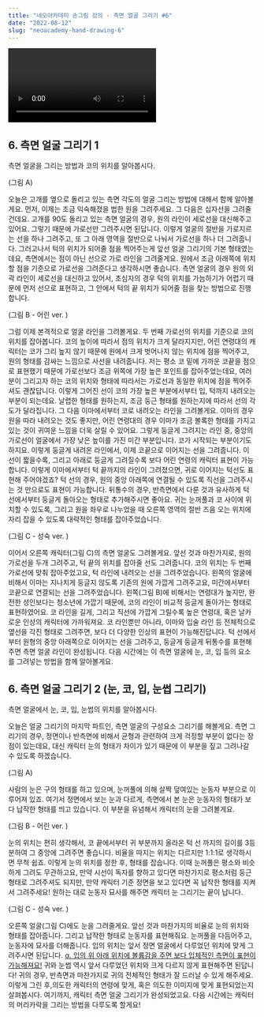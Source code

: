 ```yaml
---
title: "네오아카데미 손그림 강의 - 측면 얼굴 그리기 #6"
date: "2022-08-12"
slug: "neoacademy-hand-drawing-6"
---
```


<Video 
    videoSrcURL="https://www.youtube.com/embed/gu0W2_E2dbQ"
    videoTitle="네오아카데미 손그림 강의 - 측면 얼굴 그리기 #6"
/>

## 6. 측면 얼굴 그리기 1
측면 얼굴을 그리는 방법과 코의 위치를 알아봅시다.

(그림 A)

오늘은 고개를 옆으로 돌리고 있는 측면 각도의 얼굴 그리는 방법에 대해서 함께 알아볼게요.
먼저, 이제는 조금 익숙해졌을 법한 원을 그려주세요. 그 다음은 십자선을 그려줄건데요. 고개를 90도 돌리고 있는 측면 얼굴의 경우, 원의 라인이 세로선을 대신해주고 있어요. 그렇기 때문에 가로선만 그려주시면 된답니다. 이렇게 얼굴의 절반을 가로지르는 선을 하나 그려주고, 또 그 아래 영역을 절반으로 나눠서 가로선을 하나 더 그려줍니다.
그러고나서 턱의 위치가 되어줄 점을 찍어주는게 앞선 얼굴 그리기의 기본 형태였는데요, 측면에서는 점이 아닌 선으로 가로 라인을 그려줄게요. 원에서 조금 아래쪽에 위치할 점을 기준으로 가로선을 그려준다고 생각하시면 좋습니다. 측면 얼굴의 경우 원의 외곽 라인이 세로선을 대신하고 있어서, 초심자의 경우 턱의 위치를 가늠하기가 어렵기 때문에 먼저 선으로 표현하고, 그 안에서 턱의 끝 위치가 되어줄 점을 찾는 방법으로 진행합니다.

(그림 B - 어린 ver. )

그럼 이제 본격적으로 얼굴 라인을 그려볼게요.
두 번째 가로선의 위치를 기준으로 코의 위치를 잡아봅니다. 코의 높이에 따라서 점의 위치가 크게 달라지지만, 어린 연령대의 캐릭터는 코가 그리 높지 않기 때문에 원에서 크게 벗어나지 않는 위치에 점을 찍어주고, 원의 형태를 감싸는 느낌으로 사선을 내려줍니다. 저는 평소 코 밑에 가까운 코끝을 점으로 표현했기 때문에 가로선보다 조금 위쪽에 가장 높은 포인트를 잡아주었는데요, 여러분이 그리고자 하는 코의 위치와 형태에 따라서는 가로선과 동일한 위치에 점을 찍어주셔도 괜찮답니다. 이렇게 그어진 선이 코의 가장 높은 부분에서부터 입, 턱까지 내려오는 부분이 되는데요. 날렵한 형태를 원하는지, 조금 둥근 형태를 원하는지에 따라서 선의 각도가 달라집니다.
그 다음 이마에서부터 코로 내려오는 라인을 그려볼게요.
이마의 경우 원을 따라 내려오는 것도 좋지만, 어린 연령대의 경우 이마가 조금 볼록한 형태를 가지고 있는 것이 귀여운 느낌을 더욱 살릴 수 있어요. 그렇게 둥글게 그려지는 라인 중, 중앙의 가로선이 얼굴에서 가장 낮은 높이를 가진 미간 부분입니다. 코가 시작되는 부분이기도 하지요. 이렇게 둥글게 내려온 라인에서, 이제 코끝으로 이어지는 선을 그려줍니다. 이 선이 짧을수록, 그리고 아래로 둥글게 그려질수록 보다 어린 연령의 캐릭터 표현이 가능합니다. 이렇게 이마에서부터 턱 끝까지의 라인이 그려졌으면, 귀로 이어지는 턱선도 표현해 주어야겠죠? 턱 선의 경우, 원의 중앙 아래쪽에 연결될 수 있도록 직선을 그려주시는 것 만으로도 표현이 가능합니다. 뒤통수의 경우, 반측면에서 다룬 것과 유사하게 턱 선에서부터 둥글게 돌아오는 형태로 추가해주시면 좋아요. 귀는 눈꺼풀과 코 사이에 위치할 수 있도록, 그리고 원을 좌우로 나누었을 때 오른쪽 영역의 절반 즈음 오는 위치에 자리 잡을 수 있도록 대략적인 형태를 잡아주었습니다. 

(그림 C - 성숙 ver. )

이어서 오른쪽 캐릭터(그림 C)의 측면 얼굴도 그려볼게요.
앞선 것과 마찬가지로, 원의 가로선을 두개 그려주고, 턱 끝의 위치를 잡아줄 선도 그려줍니다. 코의 위치는 두 번째 가로선에 맞춰 잡아주었고요, 턱 라인에 내려오는 선을 그려주었습니다. 왼쪽의 얼굴에 비해서 이마는 지나치게 둥글지 않도록 기존의 원에 가깝게 그려주고요, 미간에서부터 코끝으로 연결되는 선을 그려주었습니다. 왼쪽(그림 B)에 비해서는 연령대가 높지만, 완전한 성인보다는 청소년에 가깝기 때문에, 코의 라인이 비교적 둥글게 돌아가는 형태로 표현하였어요.
코 라인을 길게, 그리고 직선에 가깝게 그릴수록 높은 연령대, 혹은 날카로운 인상의 캐릭터에 가까워져요. 코 라인뿐만 아니라, 이마와 입술 라인 등 전체적으로 옆선을 각진 형태로 그려주면, 보다 더 다양한 인상의 표현이 가능해진답니다. 턱 선에서부터 원형의 중앙 아래쪽으로 이어지는 선을 그려주고, 둥글게 둥글게 뒤통수를 표현해주면 측면 얼굴 라인이 완성됩니다.
다음 시간에는 이 측면 얼굴에 눈, 코, 입 등의 요소를 그려넣는 방법을 함께 알아볼게요.


## 6. 측면 얼굴 그리기 2 (눈, 코, 입, 눈썹 그리기)
측면 얼굴에서 눈, 코, 입, 눈썹의 위치를 알아봅시다.

오늘은 얼굴 그리기의 마지막 파트인, 측면 얼굴의 구성요소 그리기를 해볼게요.
측면 그리기의 경우, 정면이나 반측면에 비해서 균형과 관련하여 크게 걱정할 부분이 없다는 장점이 있는데요, 대신 캐릭터 눈의 형태가 차이가 있기 때문에 이 부분을 짚고 그려나갈 수 있도록 하겠습니다. 

(그림 A)

사람의 눈은 구의 형태를 하고 있으며, 눈꺼풀에 의해 살짝 덮여있는 눈동자 부분으로 이루어져 있죠. 여기서 정면에서 보는 눈과 다르게, 측면에서 본 눈은 눈동자의 형태가 보다 납작한 형태를 띄고 있습니다. 이 부분을 유념해서 캐릭터의 눈을 그려볼게요. 

(그림 B - 어린 ver. )

눈의 위치는 편히 생각해서, 코 끝에서부터 귀 부분까지 올라온 턱 선 까지의 길이를 3등분하여 그 중앙에 그려주면 좋습니다. 비율을 따지는 위치는 다르지만 1:1:1로 생각하시면 무척 쉽죠. 이렇게 눈의 위치를 정한 후, 형태를 잡습니다. 이때 눈꺼풀은 평소와 비슷하게 그려도 무관하고요, 만약 시선이 독자를 향하고 있다면 마찬가지로 평소처럼 둥근 형태로 그려주셔도 되지만, 만약 캐릭터 기준 정면을 보고 있다면 꼭 납작한 형태를 지켜서 그려주세요! 원하는 대로 눈동자 묘사를 해주면 캐릭터 눈 그리기는 끝이 납니다.

(그림 C - 성숙 ver. )

오른쪽 얼굴(그림 C)에도 눈을 그려줄게요.
앞선 것과 마찬가지의 비율로 눈의 위치와 형태를 잡아줍니다. 그리고 납작한 형태로 눈동자를 표현해줘요. 눈꺼풀을 다듬어주고, 눈동자에 묘사를 더해줍니다. 입의 위치는 앞서 정면 얼굴에서 다루었던 위치에 맞게 그려주시면 된답니다. <u>α. 입의 위 아래 위치에 볼륨감을 주면 보다 입체적인 측면이 표현이 가능해져요!</u>
귀와 눈썹 역시 앞서 다루었던 위치와 크게 다르지 않게 표현해주면 된답니다! 귀의 경우, 반측면과 마찬가지로 귀의 전체적인 형태가 잘 드러날 수 있게 해주세요. 이렇게 그린 후,의도한 캐릭터의 연령에 맞게, 혹은 의도한 이미지에 맞게 표현되었는지 살펴봅시다. 여기까지, 캐릭터 측면 얼굴 그리기가 완성되었고요. 다음 시간에는 캐릭터의 머리카락을 그리는 방법을 다루도록 할게요!
